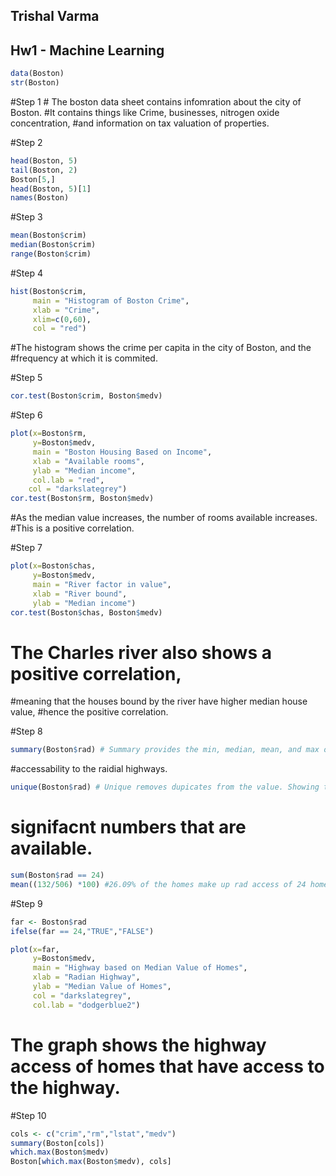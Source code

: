 ## Trishal Varma
## Hw1 - Machine Learning


```r
data(Boston)
str(Boston)
```

#Step 1 
# The boston data sheet contains infomration about the city of Boston. 
#It contains things like Crime, businesses, nitrogen oxide concentration, 
#and information on tax valuation of properties. 

#Step 2 

```r
head(Boston, 5)
tail(Boston, 2)
Boston[5,]
head(Boston, 5)[1]
names(Boston)
```

#Step 3
```r
mean(Boston$crim)
median(Boston$crim)
range(Boston$crim)
```

#Step 4
```r
hist(Boston$crim,
     main = "Histogram of Boston Crime",
     xlab = "Crime",
     xlim=c(0,60),
     col = "red")
```

#The histogram shows the crime per capita in the city of Boston, and the 
#frequency at which it is commited. 

#Step 5
```r
cor.test(Boston$crim, Boston$medv)
```

#Step 6
```r
plot(x=Boston$rm,
     y=Boston$medv,
     main = "Boston Housing Based on Income",
     xlab = "Available rooms",
     ylab = "Median income",
     col.lab = "red",
    col = "darkslategrey")
cor.test(Boston$rm, Boston$medv)
```

#As the median value increases, the number of rooms available increases. 
#This is a positive correlation.

#Step 7
```r
plot(x=Boston$chas,
     y=Boston$medv,
     main = "River factor in value",
     xlab = "River bound",
     ylab = "Median income")
cor.test(Boston$chas, Boston$medv)
```

# The Charles river also shows a positive correlation, 
#meaning that the houses bound by the river have higher median house value, 
#hence the positive correlation. 

#Step 8
```r
summary(Boston$rad) # Summary provides the min, median, mean, and max of the 
```
#accessability to the raidial highways. 
```r
unique(Boston$rad) # Unique removes dupicates from the value. Showing the 
```
# signifacnt numbers that are available. 

```r
sum(Boston$rad == 24)
mean((132/506) *100) #26.09% of the homes make up rad access of 24 homes. 
```

#Step 9 

```r
far <- Boston$rad
ifelse(far == 24,"TRUE","FALSE")

plot(x=far,
     y=Boston$medv,
     main = "Highway based on Median Value of Homes",
     xlab = "Radian Highway",
     ylab = "Median Value of Homes",
     col = "darkslategrey",
     col.lab = "dodgerblue2")
```

# The graph shows the highway access of homes that have access to the highway. 

#Step 10 
```r
cols <- c("crim","rm","lstat","medv")
summary(Boston[cols])
which.max(Boston$medv)
Boston[which.max(Boston$medv), cols]
```
